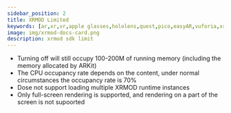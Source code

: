 ```yaml
---
sidebar_position: 2
title: XRMOD Limited
keywords: [ar,xr,vr,apple glasses,hololens,quest,pico,easyAR,vuforia,xrmod,mod,doc,XR,facebook,meta,unity]
image: img/xrmod-docs-card.png
description: xrmod sdk limit
---
```


- Turning off will still occupy 100-200M of running memory (including the memory allocated by ARKit)
- The CPU occupancy rate depends on the content, under normal circumstances the occupancy rate is 70%
- Dose not support loading multiple XRMOD runtime instances
- Only full-screen rendering is supported, and rendering on a part of the screen is not supoorted